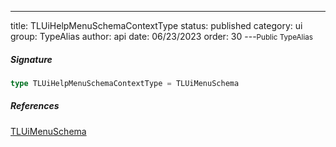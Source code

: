 ---
title: TLUiHelpMenuSchemaContextType
status: published
category: ui
group: TypeAlias
author: api
date: 06/23/2023
order: 30
---<Small>Public TypeAlias</Small>




##### Signature


```ts
type TLUiHelpMenuSchemaContextType = TLUiMenuSchema
```

##### References

[TLUiMenuSchema](/gen/ui/TLUiMenuSchema-type)

